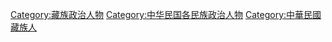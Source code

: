 [[Category:藏族政治人物|Category:藏族政治人物]]
[[Category:中华民国各民族政治人物|Category:中华民国各民族政治人物]]
[[Category:中華民國藏族人|Category:中華民國藏族人]]